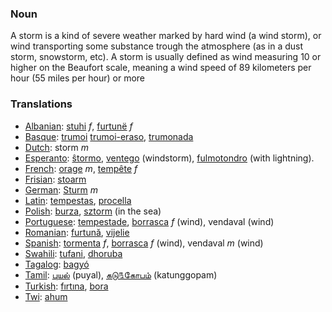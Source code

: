 === Noun ===
A storm is a kind of severe weather marked by hard wind (a wind storm), or wind transporting some substance trough the atmosphere (as in a dust storm, snowstorm, etc). A storm is usually defined as wind measuring 10 or higher on the Beaufort scale, meaning a wind speed of 89 kilometers per hour (55 miles per hour) or more

=== Translations===

*[[Albanian]]: [[stuhi]] ''f'', [[furtunë]] ''f''
*[[Basque]]: [[trumoi]] [[trumoi-eraso]], [[trumonada]]
*[[Dutch]]: storm ''m''
*[[Esperanto]]: [[ŝtormo]], [[ventego]] (windstorm), [[fulmotondro]] (with lightning).
*[[French]]: [[orage]] ''m'', [[tempête]] ''f''
*[[Frisian]]: [[stoarm]]
*[[German]]: [[Sturm]] ''m''
*[[Latin]]: [[tempestas]], [[procella]]
*[[Polish]]: [[burza]], [[sztorm]] (in the sea)
*[[Portuguese]]: [[tempestade]], [[borrasca]] ''f'' (wind), vendaval (wind)
*[[Romanian]]: [[furtună]], [[vijelie]]
*[[Spanish]]: [[tormenta]] ''f'', [[borrasca]] ''f'' (wind), vendaval ''m'' (wind)
*[[Swahili]]: [[tufani]], [[dhoruba]]
*[[Tagalog]]: [[bagyó]]
*[[Tamil]]: [[புயல்]] (puyal), [[கடு௩்கோபம்]] (katunggopam)
*[[Turkish]]: [[fırtına]], [[bora]]
*[[Twi]]: [[ahum]]